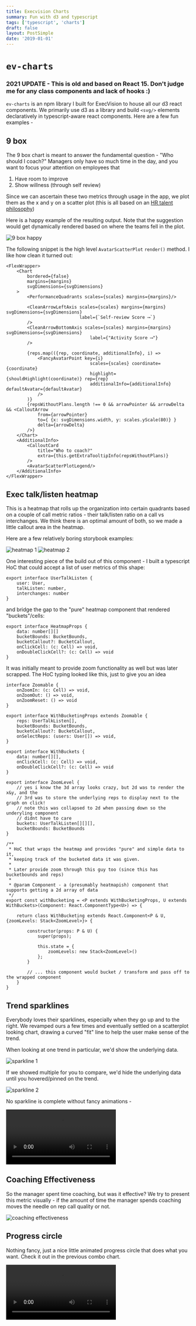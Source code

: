 ```yaml
---
title: Execvision Charts
summary: Fun with d3 and typescript
tags: ['typescript', 'charts']
draft: false
layout: PostSimple
date: '2019-01-01'
---
```


# `ev-charts`

### **2021 UPDATE** - This is old and based on React 15. Don't judge me for any class components and lack of hooks :)

`ev-charts` is an npm library I built for ExecVision to house all our d3 react components.  We primarily use d3 as a library and build `<svg/>` elements declaratively in typescript-aware react components. Here are a few fun examples -

## 9 box

The 9 box chart is meant to answer the fundamental question - "Who should I coach?" Managers only have so much time in the day, and you want to focus your attention on employees that

1. Have room to improve
2. Show willness (through self review)

Since we can ascertain these two metrics through usage in the app, we plot them as the x and y on a scatter plot  (this is all based on an [HR talent philosophy](https://www.shrm.org/resourcesandtools/tools-and-samples/hr-qa/pages/whatsa9boxgridandhowcananhrdepartmentuseit.aspx))

Here is a happy example of the resulting output. Note that the suggestion would get dynamically rendered based on where the teams fell in the plot.

![9 box happy](/static/images/execvision/9box.png)

The following snippet is the high level `AvatarScatterPlot` `render()` method. I like how clean it turned out:

```tsx
<FlexWrapper>
    <Chart
        bordered={false}
        margins={margins}
        svgDimensions={svgDimensions}
    >
        <PerformanceQuadrants scales={scales} margins={margins}/>

        <CleanArrowLeftAxis scales={scales} margins={margins} svgDimensions={svgDimensions}
                            label={`Self-review Score ⟶`}
        />
        <CleanArrowBottomAxis scales={scales} margins={margins} svgDimensions={svgDimensions}
                                label={"Activity Score ⟶"}
        />

        {reps.map(({rep, coordinate, additionalInfo}, i) =>
            <FancyAvatarPoint key={i}
                                scales={scales} coordinate={coordinate}
                                highlight={shouldHighlight(coordinate)} rep={rep}
                                additionalInfo={additionalInfo} defaultAvatar={defaultAvatar}
            />
        )}
        {repsWithoutPlans.length !== 0 && arrowPointer && arrowDelta && <CalloutArrow
            from={arrowPointer}
            to={ {x: svgDimensions.width, y: scales.yScale(80)} }
            delta={arrowDelta}
        />}
    </Chart>
    <AdditionalInfo>
        <CalloutCard
            title="Who to coach?"
            extra={this.getExtraTooltipInfo(repsWithoutPlans)}
        />
        <AvatarScatterPlotLegend/>
    </AdditionalInfo>
</FlexWrapper>
```

## Exec talk/listen heatmap

This is a heatmap that rolls up the organization into certain quadrants based on a couple of call metric ratios - their talk/listen ratio on a call vs interchanges.  We think there is an optimal amount of both, so we made a little callout area in the heatmap.

Here are a few relatively boring storybook examples:

![heatmap 1](/static/images/execvision/heatmap1.png)
![heatmap 2](/static/images/execvision/heatmap2.png)

One interesting piece of the build out of this component - I built a typescript HoC that could accept a list of user metrics of this shape:

```tsx
export interface UserTalkListen {
    user: User,
    talkListen: number,
    interchanges: number
}
```

and bridge the gap to the "pure" heatmap component that rendered "buckets"/cells:

```tsx
export interface HeatmapProps {
    data: number[][]
    bucketBounds: BucketBounds,
    bucketCallout?: BucketCallout,
    onClickCell: (c: Cell) => void,
    onDoubleClickCell?: (c: Cell) => void
}
```

It was initially meant to provide zoom functionality as well but was later scrapped.  The HoC typing looked like this, just to give you an idea


```tsx
interface Zoomable {
    onZoomIn: (c: Cell) => void,
    onZoomOut: () => void,
    onZoomReset: () => void
}

export interface WithBucketingProps extends Zoomable {
    reps: UserTalkListen[],
    bucketBounds: BucketBounds,
    bucketCallout?: BucketCallout,
    onSelectReps: (users: User[]) => void,
}

export interface WithBuckets {
    data: number[][],
    onClickCell: (c: Cell) => void,
    onDoubleClickCell?: (c: Cell) => void
}

export interface ZoomLevel {
    // yes i know the 3d array looks crazy, but 2d was to render the x&y, and the
    // 3rd was to store the underlying reps to display next to the graph on click!
    // note this was collapsed to 2d when passing down so the underyling component
    // didnt have to care
    buckets: UserTalkListen[][][],
    bucketBounds: BucketBounds
}

/**
 * HoC that wraps the heatmap and provides "pure" and simple data to it,
 * keeping track of the bucketed data it was given.
 *
 * Later provide zoom through this guy too (since this has bucketbounds and reps)
 *
 * @param Component - a (presumably heatmapish) component that supports getting a 2d array of data
 */
export const withBucketing = <P extends WithBucketingProps, U extends WithBuckets>(Component: React.ComponentType<U>) => {

    return class WithBucketing extends React.Component<P & U, {zoomLevels: Stack<ZoomLevel>}> {

        constructor(props: P & U) {
            super(props);

            this.state = {
                zoomLevels: new Stack<ZoomLevel>()
            };
        }

        // ... this component would bucket / transform and pass off to the wrapped component
    }
}
```

## Trend sparklines

Everybody loves their sparklines, especially when they go up and to the right. We revamped ours a few times and eventually settled on a scatterplot looking chart, drawing a curved "fit" line to help the user make sense of the trend.

When looking at one trend in particular, we'd show the underlying data.

![sparkline 1](/static/images/execvision/sparkline-singular.png)


If we showed multiple for you to compare, we'd hide the underlying data until you hovered/pinned on the trend.

![sparkline 2](/static/images/execvision/sparkline-multiple.png)

No sparkline is complete without fancy animations -

<video controls >
    <source src="/static/videos/execvision/sparkline-draw.mp4"/>
</video>
<br/>

## Coaching Effectiveness

So the manager spent time coaching, but was it effective? We try to present this metric visually - if the amount of time the manager spends coaching moves the needle on rep call quality or not.

![coaching effectiveness](/assets/ev-charts/coaching-effectiveness.png)

## Progress circle

Nothing fancy, just a nice little animated progress circle that does what you want.  Check it out in the previous combo chart.

<video controls >
    <source src="/static/videos/execvision/progress-circle.mp4"/>
</video>